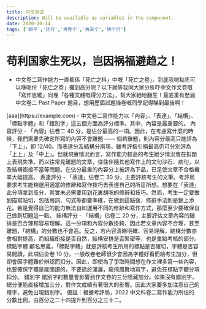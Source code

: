 ```yaml
---
title: 中文测试
description: Will be available as variables in the component.
date: 2020-10-14
tags: ['躺平','还行','再整个','再来个','换个行']
---
```

# 苟利国家生死以，岂因祸福避趋之！

- 中文卷二寫作能力一直都係「死亡之科」中嘅「死亡之卷」。到底我哋點先可以喺呢份「死亡之卷」攞到高分呢？以下就等我同大家分析吓中文作文卷嘅「寫作思維」同埋「各種文體嘅得分方法」，幫大家絕地翻生！最底重有歷屆中文卷二 Past Paper 題目，想用歷屆試題操卷嘅同學記得睇到最後啊！
<Excerpt />
[aaa](https://example.com)
- 中文卷二寫作能力以「內容」、「表達」、「結構」、「標點字體」和「錯別字」這五個方面為評分標準。其中，內容是最重要的。
內容評分
- 「內容」佔卷二 40 分，是佔分最高的一項。因此，在考慮寫什麼的時候，我們需要先確定所寫的內容不會離題 —— 倘若離題，則內容分最高只能評為「下上」，即 12/40。而表達分及結構分兩項，雖考評指引稱最高仍可分別評為「上上」及「中上」。但就現實情況而言，寫作能力較高的考生絕少情況會在扣題上表現失準。而以往常見離題的文章，往往伴隨其他寫作上的文句沙石、病句，以及結構銜接不當等問題。在佔分最重的內容分上被評為下品，已足使文章不合格機率大幅提高。
表達評分
- 「表達」佔卷二 30 分，主要評核考生的文筆。考評局要求考生能夠運用適當的修辭和寫作技巧去表達自己的所思所想。想要在「表達」此分項拿到高分，其實未必需要用到花裏胡哨的修辭和技巧。然而，考生一定要做到描寫貼切，包括用詞、句式等都要準確，在做到這點後，修辭手法則是錦上添花。若是覺得自己的能力無法自如運用不同的修辭和寫作方式，那麼至少要確保自己做到切題這一點。 
結構評分
- 「結構」佔卷二 20 分，主要評估文章內容的鋪排是否合理和容易理解。這一分項和內容分數掛鉤，因此若文章內容不合理，甚至離題，「結構」的分數也不會高。反之，若內容清晰明確、容易理解，結構分數亦會相對提高，而組織銜接是否自然，結構安排是否緊密等，也是重點考核的部分。 
標點字體
顧名思義，「標點字體」就是評核考生所用的標點是否確切，字體是否容易閱讀，此項佔全卷 10 分。一般改卷老師很少會因為字體好看而給考生加分，但卻會因字體難於辨認而扣分。因此，即使為了爭取時間想在作文裡多寫一些內容，也要確保字體是能閱讀的，不要過於瀟灑，龍飛鳳舞地寫字，避免在標點字體分項扣分。
錯別字
錯別字的數量會影響到作文卷的三分隱藏加分。如果沒有錯別字，總分便能直接增加三分，對作文成績有著很大的影響。因此大家要多加注意自己的用字，避免出現錯別字。 
備註：根據考評局，2022 中文科卷二寫作能力所佔的分數比例，由百分之二十四提升到百分之三十二。
